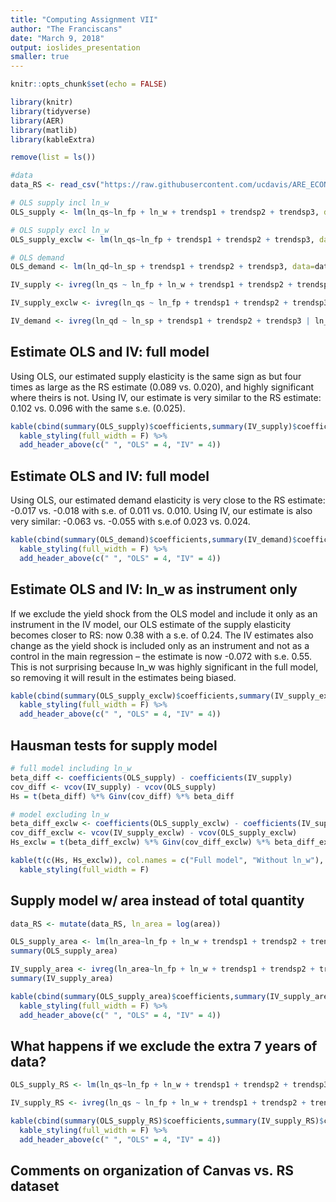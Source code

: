 ```yaml
---
title: "Computing Assignment VII"
author: "The Franciscans"
date: "March 9, 2018"
output: ioslides_presentation
smaller: true
---
```


```r
knitr::opts_chunk$set(echo = FALSE)

library(knitr)
library(tidyverse)
library(AER)
library(matlib)
library(kableExtra)
```

```r
remove(list = ls())

#data
data_RS <- read_csv("https://raw.githubusercontent.com/ucdavis/ARE_ECON_240A_2018/master/Computing_Assignment_VII/data/RSdata.csv")
```

```r
# OLS supply incl ln_w
OLS_supply <- lm(ln_qs~ln_fp + ln_w + trendsp1 + trendsp2 + trendsp3, data=data_RS)

# OLS supply excl ln_w
OLS_supply_exclw <- lm(ln_qs~ln_fp + trendsp1 + trendsp2 + trendsp3, data=data_RS)

# OLS demand
OLS_demand <- lm(ln_qd~ln_sp + trendsp1 + trendsp2 + trendsp3, data=data_RS)
```

```r
IV_supply <- ivreg(ln_qs ~ ln_fp + ln_w + trendsp1 + trendsp2 + trendsp3 | lag(ln_w) + ln_w + trendsp1 + trendsp2 + trendsp3, data=data_RS)

IV_supply_exclw <- ivreg(ln_qs ~ ln_fp + trendsp1 + trendsp2 + trendsp3 | lag(ln_w) + ln_w + trendsp1 + trendsp2 + trendsp3, data=data_RS)

IV_demand <- ivreg(ln_qd ~ ln_sp + trendsp1 + trendsp2 + trendsp3 | ln_w + trendsp1 + trendsp2 + trendsp3, data=data_RS)
```

## Estimate OLS and IV: full model {.smaller}
Using OLS, our estimated supply elasticity is the same sign as but four times as large as the RS estimate (0.089 vs. 0.020), and highly significant where theirs is not. Using IV, our estimate is very similar to the RS estimate: 0.102 vs. 0.096 with the same s.e. (0.025). 
```r
kable(cbind(summary(OLS_supply)$coefficients,summary(IV_supply)$coefficients), caption = "Supply", digits = 3, format = "html") %>%
  kable_styling(full_width = F) %>%
  add_header_above(c(" ", "OLS" = 4, "IV" = 4))
```

## Estimate OLS and IV: full model {.smaller}
Using OLS, our estimated demand elasticity is very close to the RS estimate: -0.017 vs. -0.018 with s.e. of 0.011 vs. 0.010. Using IV, our estimate is also very similar: -0.063 vs. -0.055 with s.e.of  0.023 vs. 0.024. 
```r
kable(cbind(summary(OLS_demand)$coefficients,summary(IV_demand)$coefficients), caption = "Demand", digits = 3, format = "html") %>%
  kable_styling(full_width = F) %>%
  add_header_above(c(" ", "OLS" = 4, "IV" = 4))
```

## Estimate OLS and IV: ln_w as instrument only {.smaller}
If we exclude the yield shock from the OLS model and include it only as an instrument in the IV model, our OLS estimate of the supply elasticity becomes closer to RS: now 0.38 with a s.e. of 0.24. The IV estimates also change as the yield shock is included only as an instrument and not as a control in the main regression -- the estimate is now -0.072 with s.e. 0.55. This is not surprising because ln_w was highly significant in the full model, so removing it will result in the estimates being biased.
```r
kable(cbind(summary(OLS_supply_exclw)$coefficients,summary(IV_supply_exclw)$coefficients), caption = "Supply", digits = 3, format = "html") %>%
  kable_styling(full_width = F) %>%
  add_header_above(c(" ", "OLS" = 4, "IV" = 4))
```

## Hausman tests for supply model 
```r
# full model including ln_w
beta_diff <- coefficients(OLS_supply) - coefficients(IV_supply)
cov_diff <- vcov(IV_supply) - vcov(OLS_supply)
Hs = t(beta_diff) %*% Ginv(cov_diff) %*% beta_diff

# model excluding ln_w 
beta_diff_exclw <- coefficients(OLS_supply_exclw) - coefficients(IV_supply_exclw)
cov_diff_exclw <- vcov(IV_supply_exclw) - vcov(OLS_supply_exclw)
Hs_exclw = t(beta_diff_exclw) %*% Ginv(cov_diff_exclw) %*% beta_diff_exclw
```

```r
kable(t(c(Hs, Hs_exclw)), col.names = c("Full model", "Without ln_w"), digits = 3, caption = "Hausman tests for OLS vs. IV", format = "html") %>%
  kable_styling(full_width = F) 
```

 
## Supply model w/ area instead of total quantity {.smaller}
```r
data_RS <- mutate(data_RS, ln_area = log(area))

OLS_supply_area <- lm(ln_area~ln_fp + ln_w + trendsp1 + trendsp2 + trendsp3, data=data_RS)
summary(OLS_supply_area)

IV_supply_area <- ivreg(ln_area~ln_fp + ln_w + trendsp1 + trendsp2 + trendsp3 | lag(ln_w) + ln_w + trendsp1 + trendsp2 + trendsp3, data=data_RS)
summary(IV_supply_area)
```

```r
kable(cbind(summary(OLS_supply_area)$coefficients,summary(IV_supply_area)$coefficients), caption = "Supply", digits = 3, format = "html") %>%
  kable_styling(full_width = F) %>%
  add_header_above(c(" ", "OLS" = 4, "IV" = 4))
```

## What happens if we exclude the extra 7 years of data? {.smaller}
```r
OLS_supply_RS <- lm(ln_qs~ln_fp + ln_w + trendsp1 + trendsp2 + trendsp3, data=filter(data_RS, year<2008))

IV_supply_RS <- ivreg(ln_qs ~ ln_fp + ln_w + trendsp1 + trendsp2 + trendsp3 | lag(ln_w) + ln_w + trendsp1 + trendsp2 + trendsp3, data=filter(data_RS, year<2008))
```

```r
kable(cbind(summary(OLS_supply_RS)$coefficients,summary(IV_supply_RS)$coefficients), caption = "Supply, data through 2007", digits = 3, format = "html") %>%
  kable_styling(full_width = F) %>%
  add_header_above(c(" ", "OLS" = 4, "IV" = 4))
```

## Comments on organization of Canvas vs. RS dataset